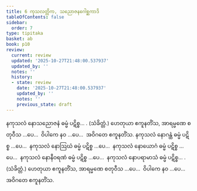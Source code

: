 ```yaml
---
title: 6 ကုသလတ္တိက, သညောဇနဂေါစ္ဆကာဒိ
tableOfContents: false
sidebar:
  order: 7
type: tipitaka
basket: ab
book: p10
review:
  current: review
  updated: '2025-10-27T21:48:00.537937'
  updated_by: ''
  notes: ''
  history:
  - state: review
    date: '2025-10-27T21:48:00.537937'
    updated_by: ''
    notes: ''
    previous_state: draft
---
```



<ReviewStatus review={frontmatter.review} showDetails={true} />

<HypothesisAnnotation frontmatter={frontmatter} />

<DynamicBreadcrumb />

<Division number="29" book="p10" e="ch" v="40" p="128">

<Paragraph number="67" book="p10">
နကုသလံ နောသညောဇနံ ဓမ္မံ ပဋိစ္စ… . (သံခိတ္တံ.)
</Paragraph>

<Paragraph number="68" book="p10">
ဟေတုယာ ဧကူနတိံသ, အာရမ္မဏေ စတုဝီသ …ပေ…  ဝိပါကေ နဝ …ပေ…  အဝိဂတေ ဧကူနတိံသ.
</Paragraph>

</Division>
<Division number="30" book="p10" e="ch" v="40" p="128">

<Paragraph number="69" book="p10">
နကုသလံ နောဂန္ထံ ဓမ္မံ ပဋိစ္စ …ပေ…  နကုသလံ နောဩဃံ ဓမ္မံ ပဋိစ္စ …ပေ…  နကုသလံ နောယောဂံ ဓမ္မံ ပဋိစ္စ …ပေ…  နကုသလံ နောနီဝရဏံ ဓမ္မံ ပဋိစ္စ …ပေ…  နကုသလံ နောပရာမာသံ ဓမ္မံ ပဋိစ္စ… . (သံခိတ္တံ.)
</Paragraph>

<Paragraph number="70" book="p10">
ဟေတုယာ ဧကူနတိံသ, အာရမ္မဏေ စတုဝီသ …ပေ…  ဝိပါကေ နဝ …ပေ…  အဝိဂတေ ဧကူနတိံသ.
</Paragraph>
</Division>